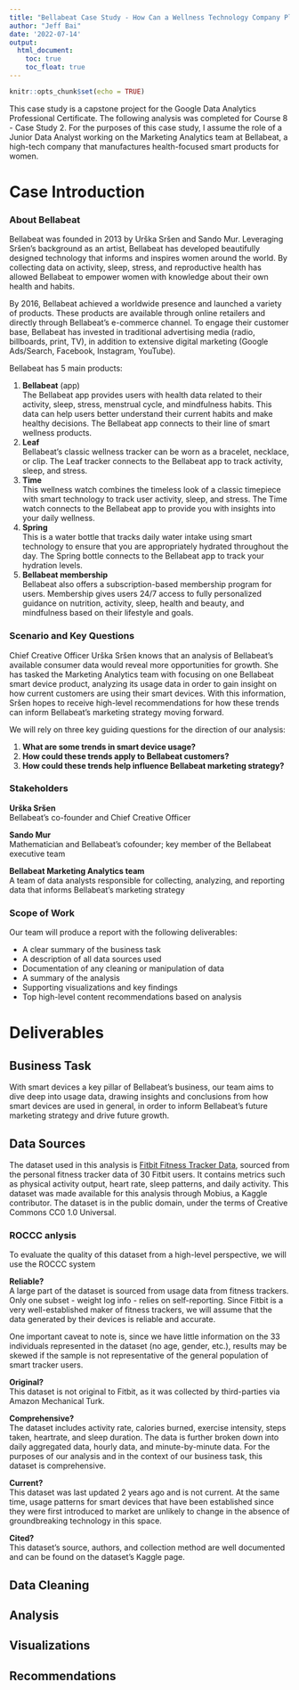 ```yaml
---
title: "Bellabeat Case Study - How Can a Wellness Technology Company Play It Smart?"
author: "Jeff Bai"
date: '2022-07-14'
output:
  html_document:
    toc: true
    toc_float: true
---
```


```r
knitr::opts_chunk$set(echo = TRUE)
```

This case study is a capstone project for the Google Data Analytics Professional Certificate. The following analysis was completed for Course 8 - Case Study 2. For the purposes of this case study, I assume the role of a Junior Data Analyst working on the Marketing Analytics team at Bellabeat, a high-tech company that manufactures health-focused smart products for women.

# Case Introduction
### About Bellabeat
Bellabeat was founded in 2013 by Urška Sršen and Sando Mur. Leveraging Sršen's background as an artist, Bellabeat has developed beautifully designed technology that informs and inspires women around the world. By collecting data on activity, sleep, stress, and reproductive health has allowed Bellabeat to empower women with knowledge about their own health and habits. 

By 2016, Bellabeat achieved a worldwide presence and launched a variety of products. These products are available through online retailers and directly through Bellabeat's e-commerce channel. To engage their customer base, Bellabeat has invested in traditional advertising media (radio, billboards, print, TV), in addition to extensive digital marketing (Google Ads/Search, Facebook, Instagram, YouTube).

Bellabeat has 5 main products:

1. **Bellabeat** (app)  
The Bellabeat app provides users with health data related to their activity, sleep, stress, menstrual cycle, and mindfulness habits. This data can help users better understand their current habits and make healthy decisions. The Bellabeat app connects to their line of smart wellness products.
2. **Leaf**  
Bellabeat’s classic wellness tracker can be worn as a bracelet, necklace, or clip. The Leaf tracker connects to the Bellabeat app to track activity, sleep, and stress.
3. **Time**  
This wellness watch combines the timeless look of a classic timepiece with smart technology to track user activity, sleep, and stress. The Time watch connects to the Bellabeat app to provide you with insights into your daily wellness.
4. **Spring**  
This is a water bottle that tracks daily water intake using smart technology to ensure that you are appropriately hydrated throughout the day. The Spring bottle connects to the Bellabeat app to track your hydration levels.
5. **Bellabeat membership**  
Bellabeat also offers a subscription-based membership program for users. Membership gives users 24/7 access to fully personalized guidance on nutrition, activity, sleep, health and beauty, and mindfulness based on their lifestyle and goals.

### Scenario and Key Questions
Chief Creative Officer Urška Sršen knows that an analysis of Bellabeat's available consumer data would reveal more opportunities for growth. She has tasked the Marketing Analytics team with focusing on one Bellabeat smart device product, analyzing its usage data in order to gain insight on how current customers are using their smart devices. With this information, Sršen hopes to receive high-level recommendations for how these trends can inform Bellabeat's marketing strategy moving forward.

We will rely on three key guiding questions for the direction of our analysis:

1. **What are some trends in smart device usage?**
2. **How could these trends apply to Bellabeat customers?**
3. **How could these trends help influence Bellabeat marketing strategy?**

### Stakeholders
**Urška Sršen**  
Bellabeat's co-founder and Chief Creative Officer

**Sando Mur**  
Mathematician and Bellabeat's cofounder; key member of the Bellabeat executive team

**Bellabeat Marketing Analytics team**  
A team of data analysts responsible for collecting, analyzing, and reporting data that informs Bellabeat's marketing strategy

### Scope of Work
Our team will produce a report with the following deliverables:

* A clear summary of the business task
* A description of all data sources used
* Documentation of any cleaning or manipulation of data
* A summary of the analysis
* Supporting visualizations and key findings
* Top high-level content recommendations based on analysis

# Deliverables

## Business Task
With smart devices a key pillar of Bellabeat's business, our team aims to dive deep into usage data, drawing insights and conclusions from how smart devices are used in general, in order to inform Bellabeat's future marketing strategy and drive future growth.

## Data Sources
The dataset used in this analysis is [Fitbit Fitness Tracker Data](https://www.kaggle.com/datasets/arashnic/fitbit), sourced from the personal fitness tracker data of 30 Fitbit users. It contains metrics such as physical activity output, heart rate, sleep patterns, and daily activity. This dataset was made available for this analysis through Mobius, a Kaggle contributor. The dataset is in the public domain, under the terms of Creative Commons CC0 1.0 Universal.

### ROCCC anlysis
To evaluate the quality of this dataset from a high-level perspective, we will use the ROCCC system

**Reliable?**  
A large part of the dataset is sourced from usage data from fitness trackers. Only one subset - weight log info - relies on self-reporting. Since Fitbit is a very well-established maker of fitness trackers, we will assume that the data generated by their devices is reliable and accurate. 

One important caveat to note is, since we have little information on the 33 individuals represented in the dataset (no age, gender, etc.), results may be skewed if the sample is not representative of the general population of smart tracker users.

**Original?**  
This dataset is not original to Fitbit, as it was collected by third-parties via Amazon Mechanical Turk.

**Comprehensive?**  
The dataset includes activity rate, calories burned, exercise intensity, steps taken, heartrate, and sleep duration. The data is further broken down into daily aggregated data, hourly data, and minute-by-minute data. For the purposes of our analysis and in the context of our business task, this dataset is comprehensive.

**Current?**  
This dataset was last updated 2 years ago and is not current. At the same time, usage patterns for smart devices that have been established since they were first introduced to market are unlikely to change in the absence of groundbreaking technology in this space.

**Cited?**  
This dataset's source, authors, and collection method are well documented and can be found on the dataset's Kaggle page.

## Data Cleaning

## Analysis

## Visualizations

## Recommendations
